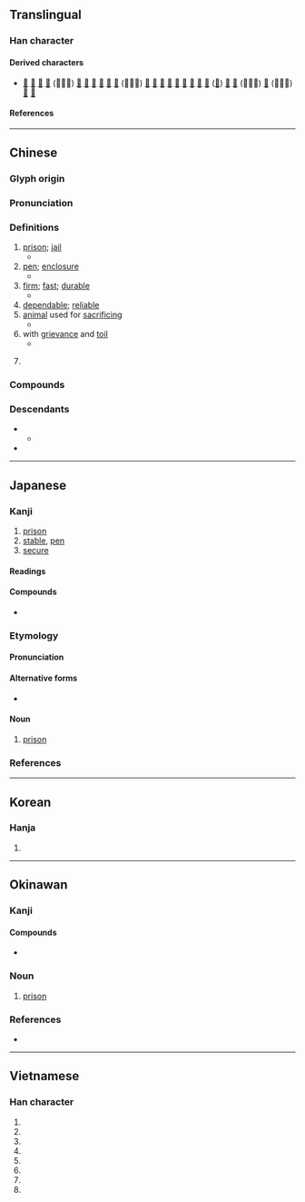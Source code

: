 {{character info}}
{{character info|0xf946}}
==Translingual==

===Han character===
{{Han char|rn=93|rad=牛|as=03|sn=7|four=30502|canj=JHQ|ids=⿱宀牛}}

====Derived characters====
* [[𠈭]] [[哰]] [[𢚄]] [[𫰴]] (⿰女牢) [[㟉]] [[𤉍]] [[浶]] [[𢭂]] [[𣒲]] [[𭷡]] (⿰牜牢) [[𣇟]] [[𥒪]] [[𦰤]] [[𥭲]] [[𦕵]] [[䜮]] [[𨦭]] [[𨌚]] [[𪁔]] ([[𩧷]]) [[𤚧]] [[𫳵]] (⿰牢何) [[𬁖]] (⿰星牢) [[𣋀]] [[𡫡]]

====References====
{{Han ref|kx=0698.010|dkj=14031|dj=1110.020|hdz=31802.060|uh=7262}}
{{Han ref|uh=F946}}

----

==Chinese==
{{zh-forms}}

===Glyph origin===
{{Han etym}}
{{Han compound|宀|牛|ls=ic|t1=pen; animal yard|t2=cow}}

===Pronunciation===
{{zh-pron
|m=láo
|ma=y
|m-s=nao2
|c=lou4
|c-t=
|g=
|j=lau1
|h=pfs=
|mb=
|md=lò̤
|mn=xm,zz:lâu/ml,tw,sg:tiâu/qz:láu/lô/qz:lô͘
|mn_note=lâu - vernacular; tiâu/láu - vernacular (俗); lô/lô͘ - literary
|mn-t=lo5
|w=3lau
|x=lau2
|mc=y
|oc=y
|cat=n,a
}}

===Definitions===
{{zh-hanzi}}

# [[prison]]; [[jail]]
#* {{zh-x|監牢|prison}}
# [[pen]]; [[enclosure]]
#* {{zh-x|亡.羊.補.牢，猶 未 遲 也。|Repairing a sheep '''pen''' only after a sheep is lost is not considered tardy.}}
# [[firm]]; [[fast]]; [[durable]]
#* {{zh-x|牢固|firm; durable}}
# [[dependable]]; [[reliable]]
# [[animal]] used for [[sacrificing]]
#* {{zh-x|太牢|[[animal]] used for [[sacrificing]]}}
# with [[grievance]] and [[toil]]
#* {{zh-x|牢騷|to be discontented}}
# {{lb|zh|Shanghainese Wu}} {{n-g|indicates continuous aspect.}}
#: {{zh-syn|著}} {{q|Standard}}
#: {{zh-x|抱 牢 勿 放|tr=2pau lau&5veq faan|holding on, not letting go|SH}}
#: {{zh-x|伊 吃 牢 我。|tr=3hhi&4qiq lau&3ngu|He’s staring at me.|SH}}

===Compounds===
{{zh-der|劫牢|南牢|坐牢|少牢|中牢|久慣牢成|命不牢|大發牢騷|女牢|地牢|夜役軍牢|不牢|太牢|囚牢|套牢|大牢|天牢|堅牢|亡羊補牢|牢醴|牢靠|發牢騷|牢子|打鳳牢龍|牢騷|提牢|牢不可拔|牢眼|牢成|牢頭禁子|牢不可破|牛驥共牢|拖牢洞|牢固|把牢|皋牢|提牢官|當牢節級|牢房|畫地為牢|監牢|押牢|持牢|死囚牢|牢騷滿腹|牢飯|牢頭|牢角底|牢落|牢籠計|牢籠|牢盆|牢牢|牢成久慣|牢定|牢城|牢九|牢穩|滿腹牢騷|滿肚牢騷|牢愁|牢獄之災|牢獄|牢記|抓牢|牢拴|軍牢快手|虎牢關|蒲牢|軍牢|餼牢|顧犬補牢|搜牢}}

===Descendants===
* {{desc|bor=1|mnc|ᠯᠣᠣ}}
** {{desc|bor=1|tuw-sol|lō}}
* {{desc|bor=1|za|lauz}}

{{zh-cat|Intermediate}}

----

==Japanese==

===Kanji===
{{ja-kanji|rs=牛03}}

# [[prison]]
# [[stable]], [[pen]]
# [[secure]]

====Readings====
{{ja-readings
|goon=ろう<らう
|kanon=ろう<らう
|kun=ひとや-, かた-い
}}

====Compounds====
{{der-top3|Compounds}}
* {{ja-r|牢屋|ろうや}}
{{der-bottom}}

===Etymology===
{{ja-kanjitab|ろう|yomi=o}}

====Pronunciation====
{{ja-pron|yomi=o|ろう|acc=1|acc_ref=DJR,NHK}}

====Alternative forms====
* {{ja-l|籠}}

====Noun====
{{ja-noun|ろう|hhira=らう}}

# [[prison]]
#: {{syn|ja|監獄|牢屋|tr1=かんごく|tr2=ろうや}}

===References===
<references/>

{{C|ja|Buildings|Prison|sort=ろう}}

----

==Korean==

===Hanja===
{{ko-hanja|hangeul=[[뢰]], [[뇌]], [[로]], [[노]]|eumhun=|rv=roe, noe, ro, no|mr=roe, noe, ro, no|y=loy, noy, lo, no}}

# {{rfdef|ko|sort=牛03}}

----

==Okinawan==

===Kanji===
{{head|ryu|Han character|hiragana|るー|romaji|rū}}

====Compounds====
* {{l|ryu|牢屋|tr=るーや, rūya|t=prison}}

===Noun===
{{head|ryu|noun|hiragana|るー|romaji|rū|sort=るう}}

# [[prison]]
#: {{syn|ryu|監獄|牢屋|tr1=かんぐく, kanguku|tr2=るーや, rūya}}

===References===
* {{R:Okinawago Jiten}}

{{C|ryu|Buildings|Prison|sort=るう}}

----

==Vietnamese==

===Han character===
{{vi-readings|rs=牛03|reading=[[lao]], [[lào]], [[sao]], [[sau]]}}

# {{chu Han form of|lao|[[prison]]}}
# {{Nom form of|lao|[[javelin]], [[harpoon]]}}
# {{Nom form of|Lào|[[Laos]]}}
# {{Nom form of|rao|to [[announce]]}}
# {{Nom form of|sao|[[why]], [[how]]}}
# {{Nom form of|sao|[[star]]}}
# {{Nom form of|sau|[[after]]}}
# {{Nom form of|trau|to [[polish]]}}

{{cln|vi|Han tu}}